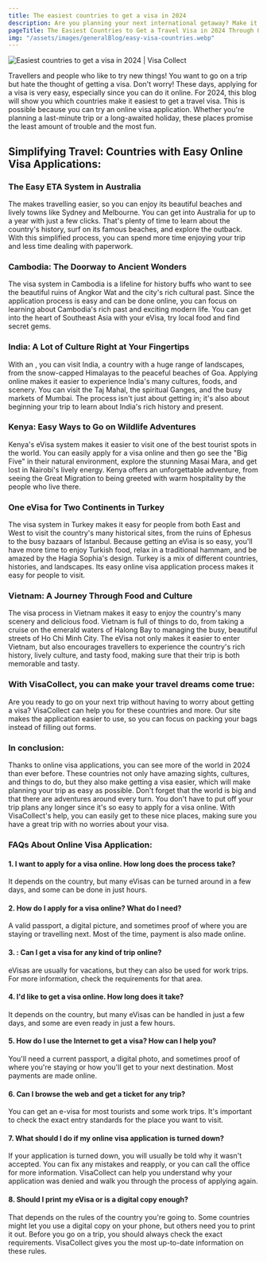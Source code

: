 ```yaml
---
title: The easiest countries to get a visa in 2024
description: Are you planning your next international getaway? Make it stress-free by exploring the easiest countries to get visas in 2024 with Visa Collect
pageTitle: The Easiest Countries to Get a Travel Visa in 2024 Through Online Visa Applications
img: "/assets/images/generalBlog/easy-visa-countries.webp"
---
```


<BlogContentHero className="mt-0">
    <img
        src="/assets/images/generalBlog/easy-visa-countries.webp"
        alt="Easiest countries to get a visa in 2024 | Visa Collect"
    />
</BlogContentHero>

Travellers and people who like to try new things! You want to go on a trip but hate the thought of getting a visa. Don't worry! These days, applying for a visa is very easy, especially since you can do it online. For 2024, this blog will show you which countries make it easiest to get a travel visa. This is possible because you can try an online visa application. Whether you're planning a last-minute trip or a long-awaited holiday, these places promise the least amount of trouble and the most fun.

## Simplifying Travel: Countries with Easy Online Visa Applications:

### The Easy ETA System in Australia

The <LinkText href="/au" text="Electronic Travel Authorization (ETA) in Australia"/> makes travelling easier, so you can enjoy its beautiful beaches and lively towns like Sydney and Melbourne. You can get into Australia for up to a year with just a few clicks. That's plenty of time to learn about the country's history, surf on its famous beaches, and explore the outback. With this simplified process, you can spend more time enjoying your trip and less time dealing with paperwork.

### Cambodia: The Doorway to Ancient Wonders

The visa system in Cambodia is a lifeline for history buffs who want to see the beautiful ruins of Angkor Wat and the city's rich cultural past. Since the application process is easy and can be done online, you can focus on learning about Cambodia's rich past and exciting modern life. You can get into the heart of Southeast Asia with your eVisa, try local food and find secret gems.

### India: A Lot of Culture Right at Your Fingertips

With an <LinkText href="/in" text="Indian eVisa"/> , you can visit India, a country with a huge range of landscapes, from the snow-capped Himalayas to the peaceful beaches of Goa. Applying online makes it easier to experience India's many cultures, foods, and scenery. You can visit the Taj Mahal, the spiritual Ganges, and the busy markets of Mumbai. The process isn't just about getting in; it's also about beginning your trip to learn about India's rich history and present.

### Kenya: Easy Ways to Go on Wildlife Adventures

Kenya's eVisa system makes it easier to visit one of the best tourist spots in the world. You can easily apply for a visa online and then go see the "Big Five" in their natural environment, explore the stunning Masai Mara, and get lost in Nairobi's lively energy. Kenya offers an unforgettable adventure, from seeing the Great Migration to being greeted with warm hospitality by the people who live there.

### One eVisa for Two Continents in Turkey

The visa system in Turkey makes it easy for people from both East and West to visit the country's many historical sites, from the ruins of Ephesus to the busy bazaars of Istanbul. Because getting an eVisa is so easy, you'll have more time to enjoy Turkish food, relax in a traditional hammam, and be amazed by the Hagia Sophia's design. Turkey is a mix of different countries, histories, and landscapes. Its easy online visa application process makes it easy for people to visit.

### Vietnam: A Journey Through Food and Culture

The visa process in Vietnam makes it easy to enjoy the country's many scenery and delicious food. Vietnam is full of things to do, from taking a cruise on the emerald waters of Halong Bay to managing the busy, beautiful streets of Ho Chi Minh City. The eVisa not only makes it easier to enter Vietnam, but also encourages travellers to experience the country's rich history, lively culture, and tasty food, making sure that their trip is both memorable and tasty.

### With VisaCollect, you can make your travel dreams come true:

Are you ready to go on your next trip without having to worry about getting a visa? VisaCollect can help you <LinkText href="/" text="apply for visa online"/> for these countries and more. Our site makes the application easier to use, so you can focus on packing your bags instead of filling out forms.

### In conclusion:

Thanks to online visa applications, you can see more of the world in 2024 than ever before. These countries not only have amazing sights, cultures, and things to do, but they also make getting a visa easier, which will make planning your trip as easy as possible. Don't forget that the world is big and that there are adventures around every turn. You don't have to put off your trip plans any longer since it's so easy to apply for a visa online. With VisaCollect's help, you can easily get to these nice places, making sure you have a great trip with no worries about your visa.

### FAQs About Online Visa Application:

#### 1. I want to apply for a visa online. How long does the process take?

It depends on the country, but many eVisas can be turned around in a few days, and some can be done in just hours.

#### 2. How do I apply for a visa online? What do I need?

A valid passport, a digital picture, and sometimes proof of where you are staying or travelling next. Most of the time, payment is also made online.

#### 3. : Can I get a visa for any kind of trip online?

eVisas are usually for vacations, but they can also be used for work trips. For more information, check the requirements for that area.

#### 4. I'd like to get a visa online. How long does it take?

It depends on the country, but many eVisas can be handled in just a few days, and some are even ready in just a few hours.

#### 5. How do I use the Internet to get a visa? How can I help you?

You'll need a current passport, a digital photo, and sometimes proof of where you're staying or how you'll get to your next destination. Most payments are made online.

#### 6. Can I browse the web and get a ticket for any trip?

You can get an e-visa for most tourists and some work trips. It's important to check the exact entry standards for the place you want to visit.

#### 7. What should I do if my online visa application is turned down?

If your application is turned down, you will usually be told why it wasn't accepted. You can fix any mistakes and reapply, or you can call the office for more information. VisaCollect can help you understand why your application was denied and walk you through the process of applying again.

#### 8. Should I print my eVisa or is a digital copy enough?

That depends on the rules of the country you're going to. Some countries might let you use a digital copy on your phone, but others need you to print it out. Before you go on a trip, you should always check the exact requirements. VisaCollect gives you the most up-to-date information on these rules.
